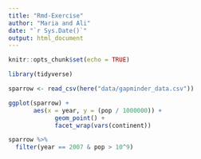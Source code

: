 ```yaml
---
title: "Rmd-Exercise"
author: "Maria and Ali"
date: "`r Sys.Date()`"
output: html_document
---
```


```r
knitr::opts_chunk$set(echo = TRUE)
```

``` r
library(tidyverse)
```

``` r
sparrow <- read_csv(here("data/gapminder_data.csv"))
```

``` r
ggplot(sparrow) + 
       aes(x = year, y = (pop / 1000000)) +
             geom_point() +
             facet_wrap(vars(continent))
```
```r
sparrow %>%
  filter(year == 2007 & pop > 10^9)
```